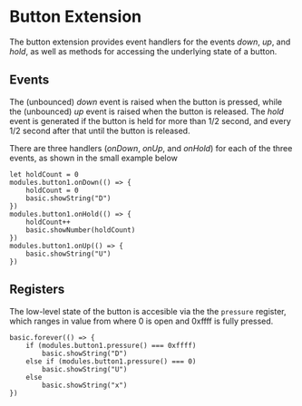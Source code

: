 # Button Extension

The button extension provides event handlers for the events
*down*, *up*, and *hold*, as well as methods for accessing the underlying
state of a button. 

## Events

The (unbounced) *down* event is raised when the
button is pressed, while the (unbounced) *up* event is raised when the button is released.
The *hold* event is generated if the button is held for more than 1/2 second,
and every 1/2 second after that until the button is released.

There are three handlers (*onDown*, *onUp*, and *onHold*) for each of
the three events, as shown in the small example below

```blocks
let holdCount = 0
modules.button1.onDown(() => {
    holdCount = 0
    basic.showString("D")
})
modules.button1.onHold(() => {
    holdCount++
    basic.showNumber(holdCount)
})
modules.button1.onUp(() => {
    basic.showString("U")
})
```

## Registers

The low-level state of the button is accesible via the the `pressure` register,
which ranges in value from where 0 is open and 0xffff is fully pressed.

```blocks
basic.forever(() => {
    if (modules.button1.pressure() === 0xffff) 
        basic.showString("D")
    else if (modules.button1.pressure() === 0)
        basic.showString("U")
    else
        basic.showString("x")
})
```

